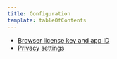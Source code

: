```yaml
---
title: Configuration
template: tableOfContents
---
```


* [Browser license key and app ID](/docs/browser/browser-monitoring/configuration/browser-license-key-app-id)
* [Privacy settings](/docs/browser/browser-monitoring/configuration/privacy-settings)
